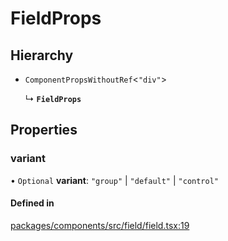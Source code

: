 # FieldProps

## Hierarchy

- `ComponentPropsWithoutRef`\<`"div"`\>

  ↳ **`FieldProps`**

## Properties

### variant

• `Optional` **variant**: `"group"` \| `"default"` \| `"control"`

#### Defined in

[packages/components/src/field/field.tsx:19](https://github.com/vtex/shoreline/blob/0b6f8d7fa/packages/components/src/field/field.tsx#L19)
